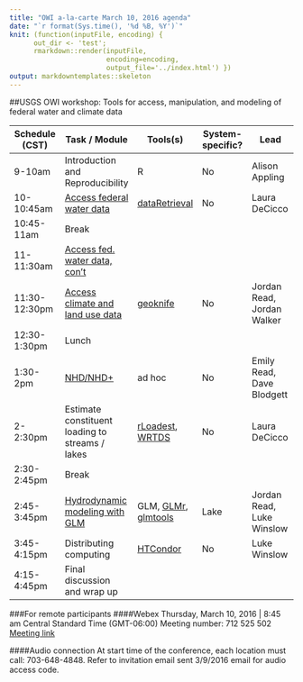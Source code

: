 ```yaml
---
title: "OWI a-la-carte March 10, 2016 agenda"
date: "`r format(Sys.time(), '%d %B, %Y')`"
knit: (function(inputFile, encoding) { 
      out_dir <- 'test';
      rmarkdown::render(inputFile,
                        encoding=encoding, 
                        output_file='../index.html') })
output: markdowntemplates::skeleton
---
```


##USGS OWI workshop: Tools for access, manipulation, and modeling of federal water and climate data


|  Schedule (CST) | Task / Module  | Tools(s)  | System-specific?  | Lead  |   
|---|---|---|---|---|
|  9-10am | Introduction and Reproducibility  | R  | No  | Alison Appling  |   
|  10-10:45am | [Access federal water data](http://usgs-r.github.io/a-la-carte/dataRetrieval.html)  | [dataRetrieval](https://cran.r-project.org/web/packages/dataRetrieval/index.html)  | No | Laura DeCicco  |   
|  10:45-11am | Break  |   |   |   |   
|  11-11:30am | [Access fed. water data, con't](http://usgs-r.github.io/a-la-carte/dataRetrieval.html)  |   |   |   |   
|  11:30-12:30pm | [Access climate and land use data](http://usgs-r.github.io/a-la-carte/geoknife.html)  | [geoknife](https://cran.r-project.org/web/packages/geoknife/index.html)  | No  | Jordan Read, Jordan Walker |   
|  12:30-1:30pm | Lunch  |   |   |   |   
|  1:30-2pm | [NHD/NHD+](http://usgs-r.github.io/a-la-carte/nhd_plus.html) | ad hoc  | No  | Emily Read, Dave Blodgett  |   
|  2-2:30pm | Estimate constituent loading to streams / lakes  | [rLoadest](https://github.com/USGS-R/rloadest), [WRTDS](https://cran.r-project.org/web/packages/EGRET/index.html)  | No  | Laura DeCicco  |   
|  2:30-2:45pm | Break  |   |   |   |   
|  2:45-3:45pm | [Hydrodynamic modeling with GLM](http://usgs-r.github.io/a-la-carte/glmtools.html)  | GLM, [GLMr](https://github.com/GLEON/GLMr), [glmtools](https://github.com/USGS-R/glmtools)  | Lake  | Jordan Read, Luke Winslow  |   
|  3:45-4:15pm | Distributing computing  | [HTCondor](https://research.cs.wisc.edu/htcondor/)  | No  | Luke Winslow   |   
|  4:15-4:45pm | Final discussion and wrap up  |   |   |   |  

###For remote participants
####Webex
Thursday, March 10, 2016 | 8:45 am Central Standard Time (GMT-06:00) 
Meeting number: 712 525 502
[Meeting link](https://usgs.webex.com/usgs/j.php?MTID=m42216ab885b59e2e5f84c155d69c7e7e)

####Audio connection
At start time of the conference, each location must call: 703-648-4848.  Refer to invitation email sent 3/9/2016 email for audio access code.

